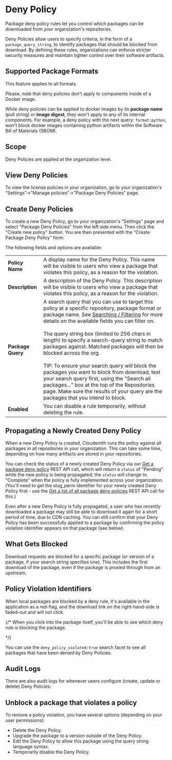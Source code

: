 



# Deny Policy
Package deny policy rules let you control which packages can be downloaded from your organization's repositories.

Deny Policies allow users to specify criteria, in the form of a `package_query_string`, to identify packages that should be blocked from download. By defining these rules, organizations can enforce stricter security measures and maintain tighter control over their software artifacts. 

## Supported Package Formats

This feature applies to all formats.

<Note variant="note" headline="Docker SBOM">
Please, note that deny policies don't apply to components inside of a Docker image.

While deny policies can be applied to docker images by its **package name** (pull string) or **image digest**, they won't apply to any of its internal components. For example, a deny policy with the next query: `format:python`, won't block docker images containing python artifacts within the Software Bill of Materials (SBOM).
</Note>

## Scope

Deny Policies are applied at the organization level.

## View Deny Policies

To view the license policies in your organization, go to your organization's “Settings”->"Manage policies"->"Package Deny Policies" page.

<BlockImage src={img_Screenshot_2024_10_18_at_22_01_26} alt="Package Deny Policies"></BlockImage>

## Create Deny Policies

To create a new Deny Policy, go to your organization's "Settings" page and select "Package Deny Policies" from the left side menu. Then click the "Create new policy" button. You are then presented with the “Create Package Deny Policy” form:

<BlockImage src={deny_create} alt=""></BlockImage>

The following fields and options are available:

|||
|:---|:---|
|**Policy Name**|A display name for the Deny Policy. This name will be visible to users who view a package that violates this policy, as a reason for the violation.|
|**Description**|A description of the Deny Policy.  This description will be visible to users who view a package that violates this policy, as a reason for the violation.|
|**Package Query**|A search query that you can use to target this policy at a specific repository, package format or package name. See [Searching / Filtering](/artifact-management/search-filter-sort-packages) for more details on the available fields you can filter on.<br/><br/>The query string box (limited to 256 chars in length) to specify a search-query string to match packages against. Matched packages will then be blocked across the org.<br/><br/>TIP:  To ensure your search query will block the packages you want to block from download, test your search query first, using the "Search all packages..." box at the top of the Repositories page.  Make sure the results of your query are the packages that you intend to block.|
|**Enabled**|You can disable a rule temporarily, without deleting the rule.|

## Propagating a Newly Created Deny Policy

When a new Deny Policy is created, Cloudsmith runs the policy against all packages in all repositories in your organization. This can take some time, depending on how many artifacts are stored in your repositories.  

You can check the status of a newly created Deny Policy via our [Get a package deny policy](/api/deny-policy/list) REST API call, which will return a `status` of "Pending" while the new policy is being propagated; the `status` will change to "Complete" when the policy is fully implemented across your organization.  (You'll need to get the slug_perm identifier for your newly created Deny Policy first - use the [Get a list of all package deny policies](/api/deny-policy/list) REST API call for this.)

Even after a new Deny Policy is fully propagated, a user who has recently downloaded a package may still be able to download it again for a short period of time, due to CDN caching.  You can still confirm that your Deny Policy has been successfully applied to a package by confirming the policy violation identifier appears on that package (see below).

## What Gets Blocked

Download requests are blocked for a specific package (or version of a package, if your search string specifies one).  This includes the first download of the package, even if the package is proxied through from an upstream.  

## Policy Violation Identifiers

When local packages are blocked by a deny rule, it's available in the application as a red-flag, and the download link on the right-hand-side is faded-out and will not click.

<BlockImage src={deny_violation} alt=""></BlockImage>

{/* When you click into the package itself, you'll be able to see which deny rule is blocking the package.

<BlockImage src={imgddee1fe_Screenshot_2024_02_28_at_16_36_01} alt=""></BlockImage> */}

You can use the `deny_policy_violated:true` search facet to see all packages that have been denied by Deny Policies.

<BlockImage src={search_deny_true} alt=""></BlockImage>

## Audit Logs

There are also audit logs for whenever users configure (create, update or delete) Deny Policies:

<BlockImage src={audit_policy} alt=""></BlockImage>

## Unblock a package that violates a policy

To remove a policy violation, you have several options (depending on your user permissions): 

- Delete the Deny Policy.
- Upgrade the package to a version outside of the Deny Policy. 
- Edit the Deny Policy to allow this package using the query string language syntax.
- Temporarily disable the Deny Policy.
